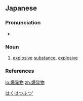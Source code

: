 ==Japanese==
{{ja-kanjitab|ばく|はつ|ぶつ|yomi=on}}

===Pronunciation===
* {{ja-pron|ばくはつぶつ|y=o|acc=4|dev=2|acc_ref=NHK}}

===Noun===
{{ja-noun|ばくはつぶつ}}

# [[explosive]] [[substance]], [[explosive]]

===References===
<references/>

[[Category:ja:Explosives|はくはつふつ']]

[[lo:爆発物]]
[[zh:爆発物]]